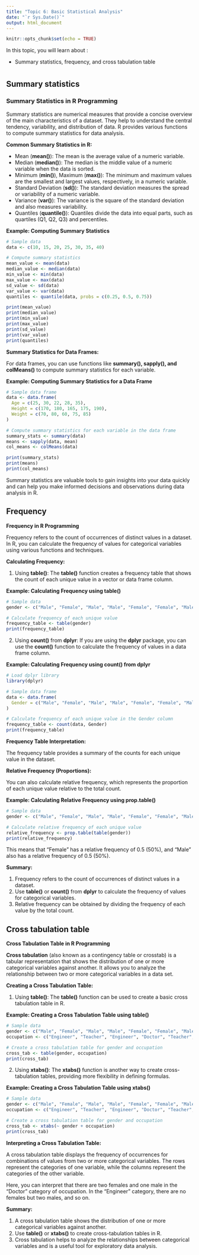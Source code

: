 ```yaml
---
title: "Topic 6: Basic Statistical Analysis"
date: "`r Sys.Date()`"
output: html_document
---
```


```r
knitr::opts_chunk$set(echo = TRUE)
```
In this topic, you will learn about :

- Summary statistics, frequency, and cross tabulation table


# {.tabset}

## Summary statistics

### Summary Statistics in R Programming

Summary statistics are numerical measures that provide a concise overview of the main characteristics of a dataset. They help to understand the central tendency, variability, and distribution of data. R provides various functions to compute summary statistics for data analysis.

**Common Summary Statistics in R:**

- Mean (**mean()**): The mean is the average value of a numeric variable.
- Median (**median()**): The median is the middle value of a numeric variable when the data is sorted.
- Minimum (**min()**), Maximum (**max()**): The minimum and maximum values are the smallest and largest values, respectively, in a numeric variable.
- Standard Deviation (**sd()**): The standard deviation measures the spread or variability of a numeric variable.
- Variance (**var()**): The variance is the square of the standard deviation and also measures variability.
- Quantiles (**quantile()**): Quantiles divide the data into equal parts, such as quartiles (Q1, Q2, Q3) and percentiles.

**Example: Computing Summary Statistics**

```r
# Sample data
data <- c(10, 15, 20, 25, 30, 35, 40)

# Compute summary statistics
mean_value <- mean(data)
median_value <- median(data)
min_value <- min(data)
max_value <- max(data)
sd_value <- sd(data)
var_value <- var(data)
quantiles <- quantile(data, probs = c(0.25, 0.5, 0.75))

print(mean_value)   
print(median_value) 
print(min_value)    
print(max_value)    
print(sd_value)     
print(var_value)    
print(quantiles)    

```

**Summary Statistics for Data Frames:**

For data frames, you can use functions like **summary(), sapply(), and colMeans()** to compute summary statistics for each variable.

**Example: Computing Summary Statistics for a Data Frame**

```r
# Sample data frame
data <- data.frame(
  Age = c(25, 30, 22, 28, 35),
  Height = c(170, 180, 165, 175, 190),
  Weight = c(70, 80, 60, 75, 85)
)

# Compute summary statistics for each variable in the data frame
summary_stats <- summary(data)
means <- sapply(data, mean)
col_means <- colMeans(data)

print(summary_stats)
print(means)
print(col_means)

```

Summary statistics are valuable tools to gain insights into your data quickly and can help you make informed decisions and observations during data analysis in R.

## Frequency

**Frequency in R Programming**

Frequency refers to the count of occurrences of distinct values in a dataset. In R, you can calculate the frequency of values for categorical variables using various functions and techniques.

**Calculating Frequency:**

1. Using **table()**: The **table()** function creates a frequency table that shows the count of each unique value in a vector or data frame column.

**Example: Calculating Frequency using table()**

```r
# Sample data
gender <- c("Male", "Female", "Male", "Male", "Female", "Female", "Male", "Female")

# Calculate frequency of each unique value
frequency_table <- table(gender)
print(frequency_table)

```

2. Using **count()** from **dplyr**: If you are using the **dplyr** package, you can use the **count()** function to calculate the frequency of values in a data frame column.

**Example: Calculating Frequency using count() from dplyr**

```r
# Load dplyr library
library(dplyr)

# Sample data frame
data <- data.frame(
  Gender = c("Male", "Female", "Male", "Male", "Female", "Female", "Male", "Female")
)

# Calculate frequency of each unique value in the Gender column
frequency_table <- count(data, Gender)
print(frequency_table)

```

**Frequency Table Interpretation:**

The frequency table provides a summary of the counts for each unique value in the dataset. 

**Relative Frequency (Proportions):**

You can also calculate relative frequency, which represents the proportion of each unique value relative to the total count.

**Example: Calculating Relative Frequency using prop.table()**

```r
# Sample data
gender <- c("Male", "Female", "Male", "Male", "Female", "Female", "Male", "Female")

# Calculate relative frequency of each unique value
relative_frequency <- prop.table(table(gender))
print(relative_frequency)

```

This means that "Female" has a relative frequency of 0.5 (50%), and "Male" also has a relative frequency of 0.5 (50%).

**Summary:**

1. Frequency refers to the count of occurrences of distinct values in a dataset.
2. Use **table()** or **count()** from **dplyr** to calculate the frequency of values for categorical variables.
3. Relative frequency can be obtained by dividing the frequency of each value by the total count.

## Cross tabulation table

**Cross Tabulation Table in R Programming**

**Cross tabulation** (also known as a contingency table or crosstab) is a tabular representation that shows the distribution of one or more categorical variables against another. It allows you to analyze the relationship between two or more categorical variables in a data set.

**Creating a Cross Tabulation Table:**

1. Using **table()**: The **table()** function can be used to create a basic cross tabulation table in R.

**Example: Creating a Cross Tabulation Table using table()**

```r
# Sample data
gender <- c("Male", "Female", "Male", "Male", "Female", "Female", "Male", "Female")
occupation <- c("Engineer", "Teacher", "Engineer", "Doctor", "Teacher", "Doctor", "Engineer", "Doctor")

# Create a cross tabulation table for gender and occupation
cross_tab <- table(gender, occupation)
print(cross_tab)

```

2. Using **xtabs()**: The **xtabs()** function is another way to create cross-tabulation tables, providing more flexibility in defining formulas.

**Example: Creating a Cross Tabulation Table using xtabs()**

```r
# Sample data
gender <- c("Male", "Female", "Male", "Male", "Female", "Female", "Male", "Female")
occupation <- c("Engineer", "Teacher", "Engineer", "Doctor", "Teacher", "Doctor", "Engineer", "Doctor")

# Create a cross tabulation table for gender and occupation
cross_tab <- xtabs(~ gender + occupation)
print(cross_tab)

```

**Interpreting a Cross Tabulation Table:**

A cross tabulation table displays the frequency of occurrences for combinations of values from two or more categorical variables. The rows represent the categories of one variable, while the columns represent the categories of the other variable.

Here, you can interpret that there are two females and one male in the "Doctor" category of occupation. In the "Engineer" category, there are no females but two males, and so on.

**Summary:**

1. A cross tabulation table shows the distribution of one or more categorical variables against another.
2. Use **table()** or **xtabs()** to create cross-tabulation tables in R.
3. Cross tabulation helps to analyze the relationships between categorical variables and is a useful tool for exploratory data analysis.

